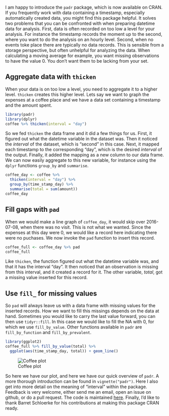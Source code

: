 I am happy to introduce the `padr` package, which is now available on CRAN. If you frequently work with data containing a timestamp, especially automatically created data, you might find this package helpful. It solves two problems that you can be confronted with when preparing datetime data for analysis. First, data is often recorded on too low a level for your analysis. For instance the timestamp records the moment up to the second, where you want to do the analysis on an hourly level. Second, when no events toke place there are typically no data records. This is sensible from a storage perspective, but often unhelpful for analyzing the data. When calculating a moving average for example, you want missing observations to have the value 0. You don't want them to be lacking from your set.

## Aggregate data with `thicken`

When your data is on too low a level, you need to aggregate it to a higher level. `thicken` creates this higher level. Lets say we want to graph the expenses at a coffee place and we have a data set containing a timestamp and the amount spent. 

```r
library(padr)
library(dplyr)
coffee %>% thicken(interval = "day")
```

So we fed `thicken` the data frame and it did a few things for us. First, it figured out what the datetime variable in the dataset was. Then it noticed the *interval* of the dataset, which is "second" in this case. Next, it mapped each timestamp to the corresponding "day", which is the desired *interval* of the output. Finally, it added the mapping as a new column to our data frame. We can now easily aggregate to this new variable, for instance using  the `dplyr` functions `group_by` and `summarise`.

```r
coffee_day <- coffee %>% 
  thicken(interval = "day") %>% 
  group_by(time_stamp_day) %>% 
  summarise(total = sum(amount))
coffee_day
```

## Fill gaps with `pad`
When we would make a line graph of `coffee_day`, it would skip over 2016-07-08, when there was no visit. This is not what we wanted. Since the expenses at this day were 0, we would like a record here indicating there were no puchases. We now invoke the `pad` function to insert this record.

```r
coffee_full <- coffee_day %>% pad
coffee_full
```

Like `thicken`, the function figured out what the datetime variable was, and that it has the interval "day". It then noticed that an observation is missing from this interval, and it created a record for it. The other variable, *total*, got a missing value inserted for this record. 

## Use `fill_` for missing values

So `pad` will always leave us with a data frame with missing values for the inserted records. How we want to fill this missings depends on the data at hand. Sometimes you would like to carry the last value forward, you can then use `tidyr::fill`. In this case we would like to fill the NA with 0, for which we use `fill_by_value`. Other functions available in `padr` are `fill_by_function` and `fill_by_prevalent`.

```r
library(ggplot2)
coffee_full %>% fill_by_value(total) %>% 
  ggplot(aes(time_stamp_day, total)) + geom_line()
```

![Coffee plot](/images/patch_dir/coffee_plot.png)

So here we have our plot, and here we have our quick overview of `padr`. A more thorough introduction can be found in `vignette("padr")`. Here I also get into more detail on the meaning of "interval" within the package. Feedback is very welcome, either send me an email, open an issue on github, or do a pull request. The code is maintained [here](https://github.com/edwinth/padr). Finally, I'd like to thank Barret Schloerke for his contributions at making this package CRAN ready.

